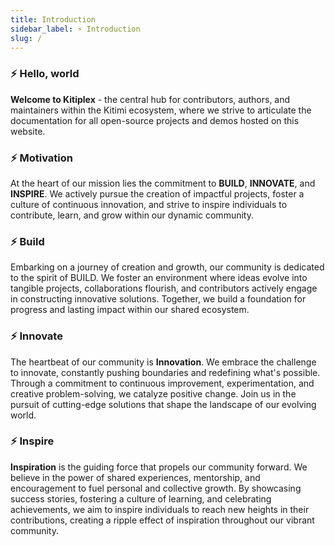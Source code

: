 ```yaml
---
title: Introduction
sidebar_label: ⚡️ Introduction
slug: /
---
```


### ⚡️ Hello, world

 **Welcome to Kitiplex** - the central hub for contributors, authors, and maintainers within the Kitimi ecosystem, where we strive to articulate the documentation for all open-source projects and demos hosted on this website.

### ⚡️ Motivation

At the heart of our mission lies the commitment to __BUILD__, __INNOVATE__, and __INSPIRE__. We actively pursue the creation of impactful projects, foster a culture of continuous innovation, and strive to inspire individuals to contribute, learn, and grow within our dynamic community. 

<!-- Join us in shaping the future through the pillars of building, innovating, and inspiring together. -->

### ⚡️ Build

Embarking on a journey of creation and growth, our community is dedicated to the spirit of BUILD. We foster an environment where ideas evolve into tangible projects, collaborations flourish, and contributors actively engage in constructing innovative solutions. Together, we build a foundation for progress and lasting impact within our shared ecosystem.

### ⚡️ Innovate

The heartbeat of our community is __Innovation__. We embrace the challenge to innovate, constantly pushing boundaries and redefining what's possible. Through a commitment to continuous improvement, experimentation, and creative problem-solving, we catalyze positive change. Join us in the pursuit of cutting-edge solutions that shape the landscape of our evolving world.

### ⚡️ Inspire

__Inspiration__ is the guiding force that propels our community forward. We believe in the power of shared experiences, mentorship, and encouragement to fuel personal and collective growth. By showcasing success stories, fostering a culture of learning, and celebrating achievements, we aim to inspire individuals to reach new heights in their contributions, creating a ripple effect of inspiration throughout our vibrant community.
